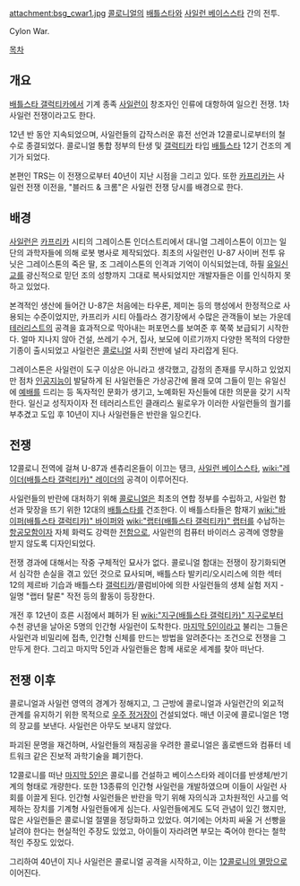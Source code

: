 attachment:bsg_cwar1.jpg
[[콜로니얼]]의 [[배틀스타]]와 [[사일런 베이스스타]] 간의 전투.

Cylon War.

[[목차]]
== 개요 ==
[[배틀스타 갤럭티카]]에서 기계 종족 [[사일런]]이 창조자인 인류에 대항하여 일으킨 전쟁. 1차 사일런 전쟁이라고도 한다.

12년 반 동안 지속되었으며, 사일런들의 갑작스러운 휴전 선언과 12콜로니로부터의 철수로 종결되었다. 콜로니얼 통합 정부의 탄생 및 [[갤럭티카]] 타입 [[배틀스타]] 12기 건조의 계기가 되었다.

본편인 TRS는 이 전쟁으로부터 40년이 지난 시점을 그리고 있다. 또한 [[카프리카]]는 사일런 전쟁 이전을, "블러드 & 크롬"은 사일런 전쟁 당시를 배경으로 한다.

== 배경 ==
[[사일런]]은 [[카프리카]] 시티의 그레이스톤 인더스트리에서 대니얼 그레이스톤이 이끄는 일단의 과학자들에 의해 로봇 병사로 제작되었다. 최초의 사일런인 U-87 사이버 전투 유닛은 그레이스톤의 죽은 딸, 조 그레이스톤의 인격과 기억이 이식되었는데, 하필 [[아브라함 계통의 종교|유일신교]]를 광신적으로 믿던 조의 성향까지 그대로 복사되었지만 개발자들은 이를 인식하지 못하고 있었다.

본격적인 생산에 들어간 U-87은 처음에는 타우론, 제미논 등의 행성에서 한정적으로 사용되는 수준이었지만, 카프리카 시티 아틀라스 경기장에서 수많은 관객들이 보는 가운데 [[테러리스트]]의 공격을 효과적으로 막아내는 퍼포먼스를 보여준 후 쭉쭉 보급되기 시작한다. 얼마 지나지 않아 건설, 쓰레기 수거, 집사, 보모에 이르기까지 다양한 목적의 다양한 기종이 출시되었고 사일런은 [[콜로니얼]] 사회 전반에 널리 자리잡게 된다.

그레이스톤은 사일런이 도구 이상은 아니라고 생각했고, 감정의 존재를 무시하고 있었지만 점차 [[인공지능]]이 발달하게 된 사일런들은 가상공간에 몰래 모여 그들이 믿는 유일신에 [[예배]]를 드리는 등 독자적인 문화가 생기고, 노예화된 자신들에 대한 의문을 갖기 시작한다. 일신교 성직자이자 전 테러리스트인 클래리스 윌로우가 이러한 사일런들의 궐기를 부추겼고 도입 후 10년이 지나 사일런들은 반란을 일으킨다.

== 전쟁 ==
12콜로니 전역에 걸쳐 U-87과 센츄리온들이 이끄는 탱크, [[사일런 베이스스타]], [[wiki:"레이더(배틀스타 갤럭티카)" 레이더]]의 공격이 이루어진다. 

사일런들의 반란에 대처하기 위해 [[콜로니얼]]은 최초의 연합 정부를 수립하고, 사일런 함선과 맞장을 뜨기 위한 12대의 [[배틀스타]]를 건조한다. 이 배틀스타들은 함재기 [[wiki:"바이퍼(배틀스타 갤럭티카)" 바이퍼]]와 [[wiki:"랩터(배틀스타 갤럭티카)" 랩터]]를 수납하는 [[항공모함]]이자 자체 화력도 강력한 [[전함]]으로, 사일런의 컴퓨터 바이러스 공격에 영향을 받지 않도록 디자인되었다. 

전쟁 경과에 대해서는 작중 구체적인 묘사가 없다. 콜로니얼 함대는 전쟁이 장기화되면서 심각한 손실을 겪고 있던 것으로 묘사되며, 배틀스타 발키리/오시리스에 의한 섹터 12의 제르바 기습과 배틀스타 [[갤럭티카]]/콜럼비아에 의한 사일런들의 생체 실험 저지 - 일명 "랩터 탈론" 작전 등의 활동이 등장한다.

개전 후 12년이 흐른 시점에서 폐허가 된 [[wiki:"지구(배틀스타 갤럭티카)" 지구]]로부터 수천 광년을 날아온 5명의 인간형 사일런이 도착한다. [[마지막 5인]]이라고 불리는 그들은 사일런과 비밀리에 접촉, 인간형 신체를 만드는 방법을 알려준다는 조건으로 전쟁을 그만두게 한다. 그리고 마지막 5인과 사일런들은 함께 새로운 세계를 찾아 떠난다.

== 전쟁 이후 ==
콜로니얼과 사일런 영역의 경계가 정해지고, 그 근방에 콜로니얼과 사일런간의 외교적 관계를 유지하기 위한 목적으로 [[우주 정거장]]이 건설되었다. 매년 이곳에 콜로니얼은 1명의 장교를 보낸다. 사일런은 아무도 보내지 않았다.

파괴된 문명을 재건하며, 사일런들의 재침공을 우려한 콜로니얼은 홀로밴드와 컴퓨터 네트워크 같은 진보적 과학기술을 폐기한다.

12콜로니를 떠난 [[마지막 5인]]은 콜로니를 건설하고 베이스스타와 레이더를 반생체/반기계의 형태로 개량한다. 또한 13종류의 인간형 사일런을 개발하였으며 이들이 사일런 사회를 이끌게 된다. 인간형 사일런들은 반란을 막기 위해 자의식과 고차원적인 사고를 억제하는 장치를 기계형 사일런들에게 심는다. 사일런들에게도 도덕 관념이 있긴 했지만, 많은 사일런들은 콜로니얼 절멸을 정당화하고 있었다. 여기에는 어차피 싸울 거 선빵을 날려야 한다는 현실적인 주장도 있었고, 아이들이 자라려면 부모는 죽어야 한다는 철학적인 주장도 있었다.

그리하여 40년이 지나 사일런은 콜로니얼 공격을 시작하고, 이는 [[12콜로니의 멸망]]으로 이어진다. 
